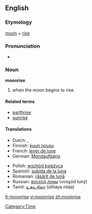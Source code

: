 ==English==

===Etymology===
[[moon]] + [[rise]]

===Pronunciation===
*{{audio|en-us-moonrise.ogg|Audio (US)}}

===Noun===
'''moonrise'''

# when the moon begins to rise.

====Related terms====
*[[earthrise]]
*[[sunrise]]

====Translations====
{{top}}
*Dutch: {{t|nl|maansopgang}}, {{t|nl|maansopkomst}}
*Finnish: [[kuun nousu]]
*French: [[lever de lune]] {{m}}
*German: [[Mondaufgang]] {{m}}
{{mid}}
*Polish: [[wschód księżyca]] {{m}}
*Spanish: [[subida de la luna]] {{f}}
*Romanian: [[răsărit de lună]] {{n}}
*Russian: [[восход луны]] (vosχód luný) {{m}}
*Tamil: [[உதய நிலா]] (uthaya nilaa)
{{bottom}}

[[Category:Time]]

[[fr:moonrise]]
[[vi:moonrise]]
[[zh:moonrise]]